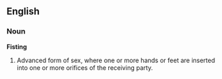 ==English==
===Noun===
'''Fisting'''
#Advanced form of sex, where one or more hands or feet are inserted into one or more orifices of the receiving party.